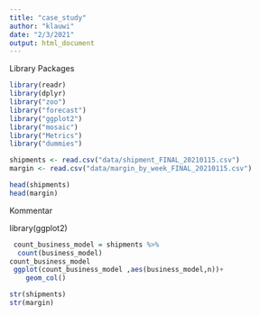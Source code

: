```yaml
---
title: "case_study"
author: "klauwi"
date: "2/3/2021"
output: html_document
---
```


Library Packages
```r
library(readr)
library(dplyr) 
library("zoo")
library("forecast")
library("ggplot2")
library("mosaic")
library("Metrics")
library("dummies")
```

```r
shipments <- read.csv("data/shipment_FINAL_20210115.csv")
margin <- read.csv("data/margin_by_week_FINAL_20210115.csv")

head(shipments)
head(margin)
```
Kommentar

library(ggplot2)
```r
 count_business_model = shipments %>%
  count(business_model)
count_business_model
 ggplot(count_business_model ,aes(business_model,n))+
    geom_col()
```


```r
str(shipments)
str(margin)
```